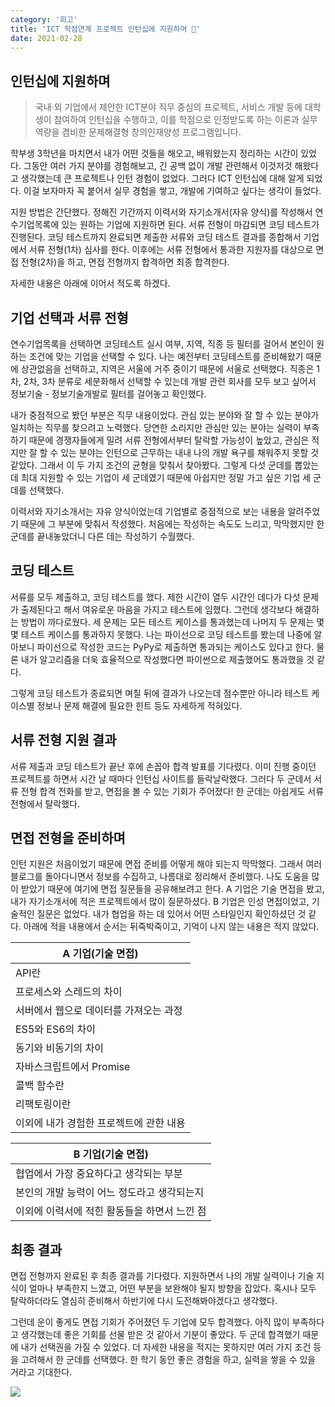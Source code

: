 ```yaml
---
category: '회고'
title: 'ICT 학점연계 프로젝트 인턴십에 지원하며 📑'
date: 2021-02-28
---
```


## 인턴십에 지원하며

> 국내·외 기업에서 제안한 ICT분야 직무 중심의 프로젝트, 서비스 개발 등에 대학생이 참여하여 인턴십을 수행하고, 이를 학점으로 인정받도록 하는 이론과 실무 역량을 겸비한 문제해결형 창의인재양성 프로그램입니다.

학부생 3학년을 마치면서 내가 어떤 것들을 해오고, 배워왔는지 정리하는 시간이 있었다. 그동안 여러 가지 분야를 경험해보고, 긴 공백 없이 개발 관련해서 이것저것 해왔다고 생각했는데 큰 프로젝트나 인턴 경험이 없었다. 그러다 ICT 인턴십에 대해 알게 되었다. 이걸 보자마자 꼭 붙어서 실무 경험을 쌓고, 개발에 기여하고 싶다는 생각이 들었다.

지원 방법은 간단했다. 정해진 기간까지 이력서와 자기소개서(자유 양식)를 작성해서 연수기업목록에 있는 원하는 기업에 지원하면 된다. 서류 전형이 마감되면 코딩 테스트가 진행된다. 코딩 테스트까지 완료되면 제출한 서류와 코딩 테스트 결과를 종합해서 기업에서 서류 전형(1차) 심사를 한다. 이후에는 서류 전형에서 통과한 지원자를 대상으로 면접 전형(2차)을 하고, 면접 전형까지 합격하면 최종 합격한다.

자세한 내용은 아래에 이어서 적도록 하겠다.

## 기업 선택과 서류 전형

연수기업목록을 선택하면 코딩테스트 실시 여부, 지역, 직종 등 필터를 걸어서 본인이 원하는 조건에 맞는 기업을 선택할 수 있다. 나는 예전부터 코딩테스트를 준비해왔기 때문에 상관없음을 선택하고, 지역은 서울에 거주 중이기 때문에 서울로 선택했다. 직종은 1차, 2차, 3차 분류로 세분화해서 선택할 수 있는데 개발 관련 회사를 모두 보고 싶어서 정보기술 - 정보기술개발로 필터를 걸어놓고 확인했다.

내가 중점적으로 봤던 부분은 직무 내용이었다. 관심 있는 분야와 잘 할 수 있는 분야가 일치하는 직무를 찾으려고 노력했다. 당연한 소리지만 관심만 있는 분야는 실력이 부족하기 때문에 경쟁자들에게 밀려 서류 전형에서부터 탈락할 가능성이 높았고, 관심은 적지만 잘 할 수 있는 분야는 인턴으로 근무하는 내내 나의 개발 욕구를 채워주지 못할 것 같았다. 그래서 이 두 가지 조건의 균형을 맞춰서 찾아봤다. 그렇게 다섯 군데를 뽑았는데 최대 지원할 수 있는 기업이 세 군데였기 때문에 아쉽지만 정말 가고 싶은 기업 세 군데를 선택했다.

이력서와 자기소개서는 자유 양식이었는데 기업별로 중점적으로 보는 내용을 알려주었기 때문에 그 부분에 맞춰서 작성했다. 처음에는 작성하는 속도도 느리고, 막막했지만 한군데를 끝내놓았더니 다른 데는 작성하기 수월했다.

## 코딩 테스트

서류를 모두 제출하고, 코딩 테스트를 했다. 제한 시간이 열두 시간인 데다가 다섯 문제가 출제된다고 해서 여유로운 마음을 가지고 테스트에 임했다. 그런데 생각보다 해결하는 방법이 까다로웠다. 세 문제는 모든 테스트 케이스를 통과했는데 나머지 두 문제는 몇몇 테스트 케이스를 통과하지 못했다. 나는 파이선으로 코딩 테스트를 봤는데 나중에 알아보니 파이선으로 작성한 코드는 PyPy로 제출하면 통과되는 케이스도 있다고 한다. 물론 내가 알고리즘을 더욱 효율적으로 작성했다면 파이썬으로 제출했어도 통과했을 것 같다.

그렇게 코딩 테스트가 종료되면 며칠 뒤에 결과가 나오는데 점수뿐만 아니라 테스트 케이스별 정보나 문제 해결에 필요한 힌트 등도 자세하게 적혀있다.

## 서류 전형 지원 결과

서류 제출과 코딩 테스트가 끝난 후에 손꼽아 합격 발표를 기다렸다. 이미 진행 중이던 프로젝트를 하면서 시간 날 때마다 인턴십 사이트를 들락날락했다. 그러다 두 군데서 서류 전형 합격 전화를 받고, 면접을 볼 수 있는 기회가 주어졌다! 한 군데는 아쉽게도 서류 전형에서 탈락했다.

## 면접 전형을 준비하며

인턴 지원은 처음이었기 때문에 면접 준비를 어떻게 해야 되는지 막막했다. 그래서 여러 블로그를 돌아다니면서 정보를 수집하고, 나름대로 정리해서 준비했다. 나도 도움을 많이 받았기 때문에 여기에 면접 질문들을 공유해보려고 한다. A 기업은 기술 면접을 봤고, 내가 자기소개서에 적은 프로젝트에서 많이 질문하셨다. B 기업은 인성 면접이었고, 기술적인 질문은 없었다. 내가 협업을 하는 데 있어서 어떤 스타일인지 확인하셨던 것 같다. 아래에 적을 내용에서 순서는 뒤죽박죽이고, 기억이 나지 않는 내용은 적지 않았다.

| **A 기업(기술 면접)**                   |
| --------------------------------------- |
| API란                                   |
| 프로세스와 스레드의 차이                |
| 서버에서 웹으로 데이터를 가져오는 과정  |
| ES5와 ES6의 차이                        |
| 동기와 비동기의 차이                    |
| 자바스크립트에서 Promise                |
| 콜백 함수란                             |
| 리팩토링이란                            |
| 이외에 내가 경험한 프로젝트에 관한 내용 |

| **B 기업(기술 면접)**                        |
| -------------------------------------------- |
| 협업에서 가장 중요하다고 생각되는 부분       |
| 본인의 개발 능력이 어느 정도라고 생각되는지  |
| 이외에 이력서에 적힌 활동들을 하면서 느낀 점 |

## 최종 결과

면접 전형까지 완료된 후 최종 결과를 기다렸다. 지원하면서 나의 개발 실력이나 기술 지식이 얼마나 부족한지 느꼈고, 어떤 부분을 보완해야 될지 방향을 잡았다. 혹시나 모두 탈락하더라도 열심히 준비해서 하반기에 다시 도전해봐야겠다고 생각했다.

그런데 운이 좋게도 면접 기회가 주어졌던 두 기업에 모두 합격했다. 아직 많이 부족하다고 생각했는데 좋은 기회를 선물 받은 것 같아서 기분이 좋았다. 두 군데 합격했기 때문에 내가 선택권을 가질 수 있었다. 더 자세한 내용을 적지는 못하지만 여러 가지 조건 등을 고려해서 한 군데를 선택했다. 한 학기 동안 좋은 경험을 하고, 실력을 쌓을 수 있을 거라고 기대한다.

![](0.png)

